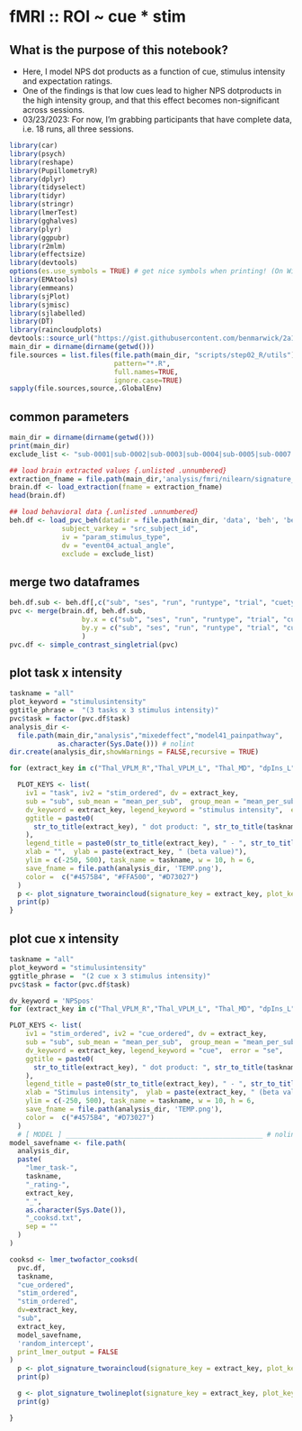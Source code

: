 # fMRI :: ROI ~ cue \* stim {#painpathway}

## What is the purpose of this notebook? {.unlisted .unnumbered}

- Here, I model NPS dot products as a function of cue, stimulus intensity and expectation ratings.
- One of the findings is that low cues lead to higher NPS dotproducts in the high intensity group, and that this effect becomes non-significant across sessions.
- 03/23/2023: For now, I'm grabbing participants that have complete data, i.e. 18 runs, all three sessions.

```r
library(car)
library(psych)
library(reshape)
library(PupillometryR)
library(dplyr)
library(tidyselect)
library(tidyr)
library(stringr)
library(lmerTest)
library(gghalves)
library(plyr)
library(ggpubr)
library(r2mlm)
library(effectsize)
library(devtools)
options(es.use_symbols = TRUE) # get nice symbols when printing! (On Windows, requires R >= 4.2.0)
library(EMAtools)
library(emmeans)
library(sjPlot)
library(sjmisc)
library(sjlabelled)
library(DT)
library(raincloudplots)
devtools::source_url("https://gist.githubusercontent.com/benmarwick/2a1bb0133ff568cbe28d/raw/fb53bd97121f7f9ce947837ef1a4c65a73bffb3f/geom_flat_violin.R")
main_dir = dirname(dirname(getwd()))
file.sources = list.files(file.path(main_dir, "scripts/step02_R/utils"),
                          pattern="*.R",
                          full.names=TRUE,
                          ignore.case=TRUE)
sapply(file.sources,source,.GlobalEnv)
```

## common parameters

```r
main_dir = dirname(dirname(getwd()))
print(main_dir)
exclude_list <- "sub-0001|sub-0002|sub-0003|sub-0004|sub-0005|sub-0007|sub-0008|sub-0013|sub-0016|sub-0017|sub-0019|sub-0020|sub-0021|sub-0025|sub-0075"
```

```r
## load brain extracted values {.unlisted .unnumbered}
extraction_fname = file.path(main_dir,'analysis/fmri/nilearn/signature_canlabcore/roi-painpathway_sub-all_runtype-pvc_event-stimulus.csv')
brain.df <- load_extraction(fname = extraction_fname)
head(brain.df)

## load behavioral data {.unlisted .unnumbered}
beh.df <- load_pvc_beh(datadir = file.path(main_dir, 'data', 'beh', 'beh02_preproc'),
             subject_varkey = "src_subject_id",
             iv = "param_stimulus_type",
             dv = "event04_actual_angle",
             exclude = exclude_list)
```

## merge two dataframes {.unlisted .unnumbered}

```r
beh.df.sub <- beh.df[,c("sub", "ses", "run", "runtype", "trial", "cuetype", "stimintensity","event02_expect_angle", "event04_actual_angle")]
pvc <- merge(brain.df, beh.df.sub,
                  by.x = c("sub", "ses", "run", "runtype", "trial", "cuetype", "stimintensity"),
                  by.y = c("sub", "ses", "run", "runtype", "trial", "cuetype", "stimintensity")
                  )
pvc.df <- simple_contrast_singletrial(pvc)
```

## plot task x intensity

```r

taskname = "all"
plot_keyword = "stimulusintensity"
ggtitle_phrase =  "(3 tasks x 3 stimulus intensity)"
pvc$task = factor(pvc.df$task)
analysis_dir <-
  file.path(main_dir,"analysis","mixedeffect","model41_painpathway",
            as.character(Sys.Date())) # nolint
dir.create(analysis_dir,showWarnings = FALSE,recursive = TRUE)

for (extract_key in c("Thal_VPLM_R","Thal_VPLM_L", "Thal_MD", "dpIns_L", "dpIns_R", "aMCC_MPFC")) {

  PLOT_KEYS <- list(
    iv1 = "task", iv2 = "stim_ordered", dv = extract_key,
    sub = "sub", sub_mean = "mean_per_sub",  group_mean = "mean_per_sub_norm_mean",
    dv_keyword = extract_key, legend_keyword = "stimulus intensity",  error = "se",
    ggtitle = paste0(
      str_to_title(extract_key), " dot product: ", str_to_title(taskname), ' ', ggtitle_phrase, " (N = ", length(unique(pvc$sub)), ")"
    ),
    legend_title = paste0(str_to_title(extract_key), " - ", str_to_title(plot_keyword)),
    xlab = "",  ylab = paste(extract_key, " (beta value)"),
    ylim = c(-250, 500), task_name = taskname, w = 10, h = 6,
    save_fname = file.path(analysis_dir, 'TEMP.png'),
    color =  c("#4575B4", "#FFA500", "#D73027")
  )
  p <- plot_signature_tworaincloud(signature_key = extract_key, plot_keys = PLOT_KEYS, df = pvc.df)
  print(p)
}
```

## plot cue x intensity

```r

taskname = "all"
plot_keyword = "stimulusintensity"
ggtitle_phrase =  "(2 cue x 3 stimulus intensity)"
pvc$task = factor(pvc.df$task)

dv_keyword = 'NPSpos'
for (extract_key in c("Thal_VPLM_R","Thal_VPLM_L", "Thal_MD", "dpIns_L", "dpIns_R", "aMCC_MPFC")) {

PLOT_KEYS <- list(
    iv1 = "stim_ordered", iv2 = "cue_ordered", dv = extract_key,
    sub = "sub", sub_mean = "mean_per_sub",  group_mean = "mean_per_sub_norm_mean",
    dv_keyword = extract_key, legend_keyword = "cue",  error = "se",
    ggtitle = paste0(
      str_to_title(extract_key), " dot product: ", str_to_title(taskname), ' ', ggtitle_phrase, " (N = ", length(unique(pvc$sub)), ")"
    ),
    legend_title = paste0(str_to_title(extract_key), " - ", str_to_title(plot_keyword)),
    xlab = "Stimulus intensity",  ylab = paste(extract_key, " (beta value)"),
    ylim = c(-250, 500), task_name = taskname, w = 10, h = 6,
    save_fname = file.path(analysis_dir, 'TEMP.png'),
    color =  c("#4575B4", "#D73027")
  )
  # [ MODEL ] _________________________________________________ # nolint
model_savefname <- file.path(
  analysis_dir,
  paste(
    "lmer_task-",
    taskname,
    "_rating-",
    extract_key,
    "_",
    as.character(Sys.Date()),
    "_cooksd.txt",
    sep = ""
  )
)

cooksd <- lmer_twofactor_cooksd(
  pvc.df,
  taskname,
  "cue_ordered",
  "stim_ordered",
  "stim_ordered",
  dv=extract_key,
  "sub",
  extract_key,
  model_savefname,
  'random_intercept',
  print_lmer_output = FALSE
)
  p <- plot_signature_tworaincloud(signature_key = extract_key, plot_keys = PLOT_KEYS, df = pvc.df[pvc.df$task == "pain",])
  print(p)

  g <- plot_signature_twolineplot(signature_key = extract_key, plot_keys = PLOT_KEYS, df = pvc.df[pvc.df$task == "pain",])
  print(g)

}
```
